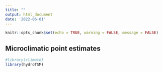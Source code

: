 ```yaml
---
title: ""
output: html_document
date: '2022-06-01'
---
```


```r
knitr::opts_chunk$set(echo = TRUE, warning = FALSE, message = FALSE)
```

## Microclimatic point estimates

```r
#library(climate)
library(hydroTSM)

```

